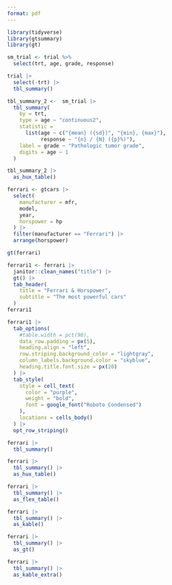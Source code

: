 ```yaml
---
format: pdf
---
```


```r
library(tidyverse)
library(gtsummary)
library(gt)
```

```r
sm_trial <- trial %>% 
  select(trt, age, grade, response)
```

```r
trial |> 
  select(-trt) |> 
  tbl_summary()
```
```r
tbl_summary_2 <-  sm_trial |> 
  tbl_summary(
    by = trt,
    type = age ~ "continuous2",
    statistic = 
      list(age ~ c("{mean} ({sd})", "{min}, {max}"), 
           response ~ "{n} / {N} ({p}%)"),
    label = grade ~ "Pathologic tumor grade",
    digits = age ~ 1
  )

tbl_summary_2 |> 
  as_hux_table()
```
```r
ferrari <- gtcars |> 
  select(
    manufacturer = mfr,
    model,
    year, 
    horspower = hp
  ) |> 
  filter(manufacturer == "Ferrari") |> 
  arrange(horspower)

gt(ferrari)
```

```r
ferrari1 <- ferrari |> 
  janitor::clean_names("title") |>
  gt() |> 
  tab_header(
    title = "Ferrari & Horspower",
    subtitle = "The most powerful cars"
  ) 
ferrari1 
```

```r
ferrari1 |>
  tab_options(
    #table.width = pct(90),
    data_row.padding = px(5),
    heading.align = "left",
    row.striping.background_color = "lightgray",
    column_labels.background.color = "skyblue",
    heading.title.font.size = px(20)
  ) |>
  tab_style(
    style = cell_text(
      color = "purple",
      weight = "bold",
      font = google_font("Roboto Condensed")
    ),
    locations = cells_body()
  ) |> 
  opt_row_striping() 
```

```r
ferrari |> 
  tbl_summary() 
```
```r
ferrari |> 
  tbl_summary() |> 
  as_hux_table()
```
```r
ferrari |> 
  tbl_summary() |> 
  as_flex_table()
```
```r
ferrari |> 
  tbl_summary() |> 
  as_kable()
```
```r
ferrari |> 
  tbl_summary() |> 
  as_gt()
```
```r
ferrari |> 
  tbl_summary() |> 
  as_kable_extra()
```





